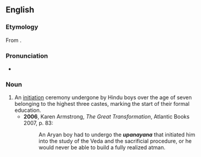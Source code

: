 ==English==
{{wikipedia}}

===Etymology===
From {{etyl|sa|en}} {{m|sa|उपनयन|tr=upanayana}}.

===Pronunciation===
* {{IPA|/uːpəˈnɑːjənə/|lang=en}}

===Noun===
{{en-noun}}

# An [[initiation]] ceremony undergone by Hindu boys over the age of seven belonging to the highest three castes, marking the start of their formal education.
#* '''2006''', Karen Armstrong, ''The Great Transformation'', Atlantic Books 2007, p. 83:
#*: An Aryan boy had to undergo the '''''upanayana''''' that initiated him into the study of the Veda and the sacrificial procedure, or he would never be able to build a fully realized atman.